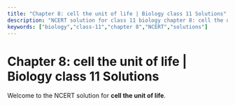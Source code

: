```yaml
---
title: "Chapter 8: cell the unit of life | Biology class 11 Solutions"
description: "NCERT solution for class 11 biology chapter 8: cell the unit of life."
keywords: ["biology","class-11","chapter 8","NCERT","solutions"]
---
```


# Chapter 8: cell the unit of life | Biology class 11 Solutions

Welcome to the NCERT solution for **cell the unit of life**.
